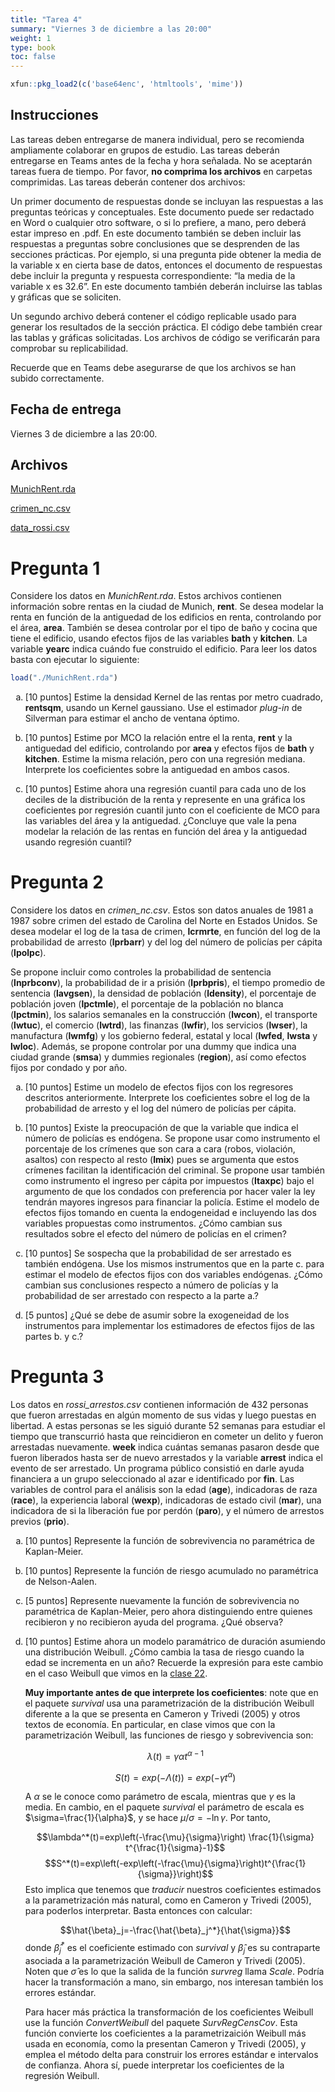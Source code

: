 ```yaml
---
title: "Tarea 4"
summary: "Viernes 3 de diciembre a las 20:00"
weight: 1
type: book
toc: false
---
```


```r
xfun::pkg_load2(c('base64enc', 'htmltools', 'mime'))
```

## Instrucciones
  
Las tareas deben entregarse de manera individual, pero se recomienda ampliamente colaborar en grupos de estudio. Las tareas deberán entregarse en Teams antes de la fecha y hora señalada. No se aceptarán tareas fuera de tiempo. Por favor, **no comprima los archivos** en carpetas comprimidas. Las tareas deberán contener dos archivos:

Un primer documento de respuestas donde se incluyan las respuestas a las preguntas teóricas y conceptuales. Este documento puede ser redactado en Word o cualquier otro software, o si lo prefiere, a mano, pero deberá estar impreso en .pdf. En este documento también se deben incluir las respuestas a preguntas sobre conclusiones que se desprenden de las secciones prácticas. Por ejemplo, si una pregunta pide obtener la media de la variable x en cierta base de datos, entonces el documento de respuestas debe incluir la pregunta y respuesta correspondiente: “la media de la variable x es 32.6”. En este documento también deberán incluirse las tablas y gráficas que se soliciten.

Un segundo archivo deberá contener el código replicable usado para generar los resultados de la sección práctica. El código debe también crear las tablas y gráficas solicitadas. Los archivos de código se verificarán para comprobar su replicabilidad.

Recuerde que en Teams debe asegurarse de que los archivos se han subido correctamente.

## Fecha de entrega

Viernes 3 de diciembre a las 20:00.

## Archivos

[MunichRent.rda](/tareas/tarea_4/MunichRent.rda)

[crimen_nc.csv](/tareas/tarea_4/crimen_nc.csv)

[data_rossi.csv](/tareas/tarea_4/data_rossi.csv)


# Pregunta 1

Considere los datos en *MunichRent.rda*. Estos archivos contienen información sobre rentas en la ciudad de Munich, **rent**. Se desea modelar la renta en función de la antiguedad de los edificios en renta, controlando por el área, **area**. También se desea controlar por el tipo de baño y cocina que tiene el edificio, usando efectos fijos de las variables **bath** y **kitchen**. La variable **yearc** indica cuándo fue construido el edificio. Para leer los datos basta con ejecutar lo siguiente:

```r
load("./MunichRent.rda")
```

a. [10 puntos] Estime la densidad Kernel de las rentas por metro cuadrado, **rentsqm**, usando un Kernel gaussiano. Use el estimador *plug-in* de Silverman para estimar el ancho de ventana óptimo.

a. [10 puntos] Estime por MCO la relación entre el la renta, **rent** y la antiguedad del edificio, controlando por **area** y efectos fijos de **bath** y **kitchen**. Estime la misma relación, pero con una regresión mediana. Interprete los coeficientes sobre la antiguedad en ambos casos.

a. [10 puntos] Estime ahora una regresión cuantil para cada uno de los deciles de la distribución de la renta y represente en una gráfica los coeficientes por regresión cuantil junto con el coeficiente de MCO para las variables del área y la antiguedad. ¿Concluye que vale la pena modelar la relación de las rentas en función del área y la antiguedad usando regresión cuantil?


# Pregunta 2

Considere los datos en *crimen_nc.csv*. Estos son datos anuales de 1981 a 1987 sobre crimen del estado de Carolina del Norte en Estados Unidos. Se desea modelar el log de la tasa de crimen, **lcrmrte**, en función del log de la probabilidad de arresto (**lprbarr**) y del log del número de policías per cápita (**lpolpc**).

Se propone incluir como controles la probabilidad de sentencia (**lnprbconv**), la probabilidad de ir a prisión (**lprbpris**), el tiempo promedio de sentencia (**lavgsen**), la densidad de población (**ldensity**), el porcentaje de población joven (**lpctmle**), el porcentaje de la población no blanca (**lpctmin**), los salarios semanales en la construcción (**lwcon**), el transporte (**lwtuc**), el comercio (**lwtrd**), las finanzas (**lwfir**), los servicios (**lwser**), la manufactura (**lwmfg**) y los gobierno federal, estatal y local (**lwfed**, **lwsta** y **lwloc**). Además, se propone controlar por una dummy que indica una ciudad grande (**smsa**) y dummies regionales (**region**), así como efectos fijos por condado y por año.

a. [10 puntos] Estime un modelo de efectos fijos con los regresores descritos anteriormente. Interprete los coeficientes sobre el log de la probabilidad de arresto y el log del número de policías per cápita.

a. [10 puntos] Existe la preocupación de que la variable que indica el número de policías es endógena. Se propone usar como instrumento el porcentaje de los crímenes que son cara a cara (robos, violación, asaltos) con respecto al resto (**lmix**) pues se argumenta que estos crímenes facilitan la identificación del criminal. Se propone usar también como instrumento el ingreso per cápita por impuestos (**ltaxpc**) bajo el argumento de que los condados con preferencia por hacer valer la ley tendrán mayores ingresos para financiar la policía. Estime el modelo de efectos fijos tomando en cuenta la endogeneidad e incluyendo las dos variables propuestas como instrumentos. ¿Cómo cambian sus resultados sobre el efecto del número de policías en el crimen?

a. [10 puntos] Se sospecha que la probabilidad de ser arrestado es también endógena. Use los mismos instrumentos que en la parte c. para estimar el modelo de efectos fijos con dos variables endógenas. ¿Cómo cambian sus conclusiones respecto a número de policías y la probabilidad de ser arrestado con respecto a la parte a.?

a. [5 puntos] ¿Qué se debe de asumir sobre la exogeneidad de los instrumentos para implementar los estimadores de efectos fijos de las partes b. y c.?

# Pregunta 3

Los datos en *rossi_arrestos.csv* contienen información de 432 personas que fueron arrestadas en algún momento de sus vidas y luego puestas en libertad. A estas personas se les siguió durante 52 semanas para estudiar el tiempo que transcurrió hasta que reincidieron en cometer un delito y fueron arrestadas nuevamente. **week** indica cuántas semanas pasaron desde que fueron liberados hasta ser de nuevo arrestados y la variable **arrest** indica el evento de ser arrestado. Un programa público consistió en darle ayuda financiera a un grupo seleccionado al azar e identificado por **fin**. Las variables de control para el análisis son la edad (**age**), indicadoras de raza  (**race**), la experiencia laboral (**wexp**), indicadoras de estado civil (**mar**), una indicadora de si la liberación fue por perdón (**paro**), y el número de arrestos previos (**prio**).

a. [10 puntos] Represente la función de sobrevivencia no paramétrica de Kaplan-Meier.

a. [10 puntos] Represente la función de riesgo acumulado no paramétrica de Nelson-Aalen.

a. [5 puntos] Represente nuevamente la función de sobrevivencia no paramétrica de Kaplan-Meier, pero ahora distinguiendo entre quienes recibieron y no recibieron ayuda del programa. ¿Qué observa?

a. [10 puntos] Estime ahora un modelo paramátrico de duración asumiendo una distribución Weibull. ¿Cómo cambia la tasa de riesgo cuando la edad se incrementa en un año? Recuerde la expresión para este cambio en el caso Weibull que vimos en la [clase 22](https://ecnii-2021.netlify.app/clases/clase_22.html#24).

    **Muy importante antes de que interprete los coeficientes**: note que en el paquete *survival* usa una parametrización de la distribución Weibull diferente a la que se presenta en Cameron y Trivedi (2005) y otros textos de economía. En particular, en clase vimos que con la parametrización Weibull, las funciones de riesgo y sobrevivencia son:

    $$\lambda(t)=\gamma \alpha t^{\alpha-1}$$

    $$S(t)=exp(-\Lambda(t))=exp(-\gamma t^{\alpha})$$


    A $\alpha$ se le conoce como parámetro de escala, mientras que $\gamma$ es la media. En cambio, en el paquete *survival* el parámetro de escala es $\sigma=\frac{1}{\alpha}$, y se hace $\mu/\sigma=-\ln \gamma$. Por tanto, 

    $$\lambda^*(t)=exp\left(-\frac{\mu}{\sigma}\right) \frac{1}{\sigma} t^{\frac{1}{\sigma}-1}$$
    $$S^*(t)=exp\left(-exp\left(-\frac{\mu}{\sigma}\right)t^{\frac{1}{\sigma}}\right)$$
    Esto implica que tenemos que *traducir* nuestros coeficientes estimados a la parametrización más natural, como en Cameron y Trivedi (2005), para poderlos interpretar. Basta entonces con calcular:

    $$\hat{\beta}_j=-\frac{\hat{\beta}_j^*}{\hat{\sigma}}$$
    donde $\hat{\beta}_j^*$ es el coeficiente estimado con *survival* y $\hat{\beta}_j$ es su contraparte asociada a la parametrización Weibull de Cameron y Trivedi (2005). Noten que $\hat{\sigma}$ es lo que la salida de la función *survreg* llama *Scale*. Podría hacer la transformación a mano, sin embargo, nos interesan también los errores estándar.

    Para hacer más práctica la transformación de los coeficientes Weibull use la función *ConvertWeibull* del paquete *SurvRegCensCov*. Esta función convierte los coeficientes a la parametrizaición Weibull más usada en economía, como la presentan Cameron y Trivedi (2005), y emplea el método delta para construir los errores estándar e intervalos de confianza. Ahora sí, puede interpretar los coeficientes de la regresión Weibull.